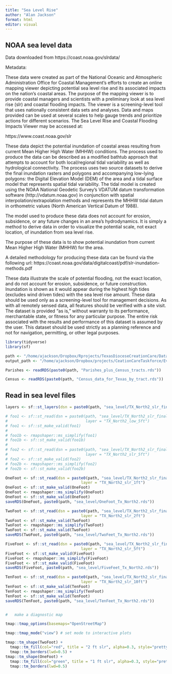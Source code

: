 ```yaml
---
title: "Sea Level Rise"
author: "Alan Jackson"
format: html
editor: visual
---
```


## NOAA sea level data

Data downloaded from https://coast.noaa.gov/slrdata/

Metadata:

These data were created as part of the National Oceanic and Atmospheric
Administration Office for Coastal Management's efforts to create an online
mapping viewer depicting potential sea level rise and its associated impacts on
the nation's coastal areas. The purpose of the mapping viewer is to provide
coastal managers and scientists with a preliminary look at sea level rise (slr)
and coastal flooding impacts. The viewer is a screening-level tool that uses
nationally consistent data sets and analyses. Data and maps provided can be used
at several scales to help gauge trends and prioritize actions for different
scenarios. The Sea Level Rise and Coastal Flooding Impacts Viewer may be
accessed at:

https://www.coast.noaa.gov/slr

These data depict the potential inundation of coastal areas resulting from
current Mean Higher High Water (MHHW) conditions. The process used to produce
the data can be described as a modified bathtub approach that attempts to
account for both local/regional tidal variability as well as hydrological
connectivity. The process uses two source datasets to derive the final
inundation rasters and polygons and accompanying low-lying polygons: the Digital
Elevation Model (DEM) of the area and a tidal surface model that represents
spatial tidal variability. The tidal model is created using the NOAA National
Geodetic Survey's VDATUM datum transformation software (http://vdatum.noaa.gov)
in conjunction with spatial interpolation/extrapolation methods and represents
the MHHW tidal datum in orthometric values (North American Vertical Datum of
1988).

The model used to produce these data does not account for erosion, subsidence,
or any future changes in an area's hydrodynamics. It is simply a method to
derive data in order to visualize the potential scale, not exact location, of
inundation from sea level rise.

The purpose of these data is to show potential inundation from current Mean
Higher High Water (MHHW) for the area.

A detailed methodology for producing these data can be found via the following url:
https://coast.noaa.gov/data/digitalcoast/pdf/slr-inundation-methods.pdf

These data illustrate the scale of potential flooding, not the exact location,
and do not account for erosion, subsidence, or future construction. Inundation
is shown as it would appear during the highest high tides (excludes wind driven
tides) with the sea level rise amount. These data should be used only as a
screening-level tool for management decisions. As with all remotely sensed data,
all features should be verified with a site visit. The dataset is provided "as
is," without warranty to its performance, merchantable state, or fitness for any
particular purpose. The entire risk associated with the results and performance
of this dataset is assumed by the user. This dataset should be used strictly as
a planning reference and not for navigation, permitting, or other legal
purposes.

```r

library(tidyverse)
library(sf)

path <- "/home/ajackson/Dropbox/Rprojects/TexasDioceseCreationCare/Data/"
output_path <- "/home/ajackson/Dropbox/projects/CeationCareTaskforce/Evacuation/"

Parishes <- readRDS(paste0(path, "Parishes_plus_Census_tracts.rds"))

Census <- readRDS(paste0(path, "Census_data_for_Texas_by_tract.rds"))

```

##    Read in sea level files

```r

layers <- sf::st_layers(dsn = paste0(path, "sea_level/TX_North2_slr_final_dist.gdb"))

# foo1 <- sf::st_read(dsn = paste0(path, "sea_level/TX_North2_slr_final_dist.gdb"),
#                                  layer = "TX_North2_low_5ft")
# foo1 <- sf::st_make_valid(foo1)
# 
# foo1b <- rmapshaper::ms_simplify(foo1)
# foo1b <- sf::st_make_valid(foo1b)
# 
# foo2 <- sf::st_read(dsn = paste0(path, "sea_level/TX_North2_slr_final_dist.gdb"),
#                                  layer = "TX_North2_slr_5ft")
# foo2 <- sf::st_make_valid(foo2)
# foo2b <- rmapshaper::ms_simplify(foo2)
# foo2b <- sf::st_make_valid(foo2b)

OneFoot <- sf::st_read(dsn = paste0(path, "sea_level/TX_North2_slr_final_dist.gdb"),
                                 layer = "TX_North2_slr_1ft")
OneFoot <- sf::st_make_valid(OneFoot)
OneFoot <- rmapshaper::ms_simplify(OneFoot)
OneFoot <- sf::st_make_valid(OneFoot)
saveRDS(OneFoot, paste0(path, "sea_level/OneFoot_Tx_North2.rds"))

TwoFoot <- sf::st_read(dsn = paste0(path, "sea_level/TX_North2_slr_final_dist.gdb"),
                                 layer = "TX_North2_slr_2ft")
TwoFoot <- sf::st_make_valid(TwoFoot)
TwoFoot <- rmapshaper::ms_simplify(TwoFoot)
TwoFoot <- sf::st_make_valid(TwoFoot)
saveRDS(TwoFoot, paste0(path, "sea_level/TwoFeet_Tx_North2.rds"))

FiveFoot <- sf::st_read(dsn = paste0(path, "sea_level/TX_North2_slr_final_dist.gdb"),
                                 layer = "TX_North2_slr_5ft")
FiveFoot <- sf::st_make_valid(FiveFoot)
FiveFoot <- rmapshaper::ms_simplify(FiveFoot)
FiveFoot <- sf::st_make_valid(FiveFoot)
saveRDS(FiveFoot, paste0(path, "sea_level/FiveFeet_Tx_North2.rds"))

TenFoot <- sf::st_read(dsn = paste0(path, "sea_level/TX_North2_slr_final_dist.gdb"),
                                 layer = "TX_North2_slr_10ft")
TenFoot <- sf::st_make_valid(TenFoot)
TenFoot <- rmapshaper::ms_simplify(TenFoot)
TenFoot <- sf::st_make_valid(TenFoot)
saveRDS(TenFoot, paste0(path, "sea_level/TenFeet_Tx_North2.rds"))


#   make a diagnostic map

tmap::tmap_options(basemaps="OpenStreetMap")

tmap::tmap_mode("view") # set mode to interactive plots

tmap::tm_shape(TwoFoot) + 
  tmap::tm_fill(col="red", title = "2 ft slr", alpha=0.3, style="pretty")+
  tmap::tm_borders(lwd=0.5) +
tmap::tm_shape(OneFoot) + 
  tmap::tm_fill(col="green", title = "1 ft slr", alpha=0.3, style="pretty")+
  tmap::tm_borders(lwd=0.5) 
  




```












